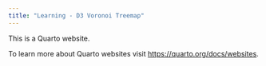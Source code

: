```yaml
---
title: "Learning - D3 Voronoi Treemap"
---
```


This is a Quarto website.

To learn more about Quarto websites visit <https://quarto.org/docs/websites>.
